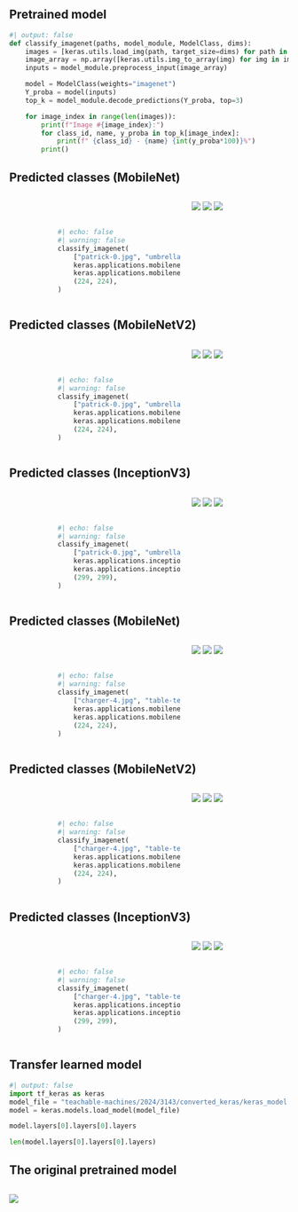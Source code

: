 ## Pretrained model

```python
#| output: false
def classify_imagenet(paths, model_module, ModelClass, dims):
    images = [keras.utils.load_img(path, target_size=dims) for path in paths]
    image_array = np.array([keras.utils.img_to_array(img) for img in images])
    inputs = model_module.preprocess_input(image_array)

    model = ModelClass(weights="imagenet")
    Y_proba = model(inputs)
    top_k = model_module.decode_predictions(Y_proba, top=3)

    for image_index in range(len(images)):
        print(f"Image #{image_index}:")
        for class_id, name, y_proba in top_k[image_index]:
            print(f" {class_id} - {name} {int(y_proba*100)}%")
        print()
```


## Predicted classes (MobileNet)

::: columns
::: {.column width="15%"}
:::
::: {.column width="50%"}

<br><br>

```python
#| echo: false
#| warning: false
classify_imagenet(
    ["patrick-0.jpg", "umbrella-0.jpg", "hand-15.jpg"],
    keras.applications.mobilenet,
    keras.applications.mobilenet.MobileNet,
    (224, 224),
)
```
:::
::: {.column width="20%"}

<img src="patrick-0.jpg" data-lazy-loaded="" style="padding: 0px; margin: 0px">
<img src="umbrella-0.jpg" data-lazy-loaded="" style="padding: 0px; margin: 0px">
<img src="hand-15.jpg" data-lazy-loaded="" style="padding: 0px; margin=0px">

:::
::: {.column width="15%"}
:::
:::

## Predicted classes (MobileNetV2)

::: columns
::: {.column width="15%"}
:::
::: {.column width="50%"}

<br><br>

```python
#| echo: false
#| warning: false
classify_imagenet(
    ["patrick-0.jpg", "umbrella-0.jpg", "hand-15.jpg"],
    keras.applications.mobilenet_v2,
    keras.applications.mobilenet_v2.MobileNetV2,
    (224, 224),
)
```
:::
::: {.column width="20%"}

<img src="patrick-0.jpg" data-lazy-loaded="" style="padding: 0px; margin: 0px">
<img src="umbrella-0.jpg" data-lazy-loaded="" style="padding: 0px; margin: 0px">
<img src="hand-15.jpg" data-lazy-loaded="" style="padding: 0px; margin=0px">

:::
::: {.column width="15%"}
:::
:::

## Predicted classes (InceptionV3)

::: columns
::: {.column width="15%"}
:::
::: {.column width="50%"}

<br><br>

```python
#| echo: false
#| warning: false
classify_imagenet(
    ["patrick-0.jpg", "umbrella-0.jpg", "hand-15.jpg"],
    keras.applications.inception_v3,
    keras.applications.inception_v3.InceptionV3,
    (299, 299),
)
```
:::
::: {.column width="20%"}

<img src="patrick-0.jpg" data-lazy-loaded="" style="padding: 0px; margin: 0px">
<img src="umbrella-0.jpg" data-lazy-loaded="" style="padding: 0px; margin: 0px">
<img src="hand-15.jpg" data-lazy-loaded="" style="padding: 0px; margin=0px">

:::
::: {.column width="15%"}
:::
:::

## Predicted classes (MobileNet)

::: columns
::: {.column width="15%"}
:::
::: {.column width="50%"}

<br><br>

```python
#| echo: false
#| warning: false
classify_imagenet(
    ["charger-4.jpg", "table-tennis-17.jpg", "water-bottle-15.jpg"],
    keras.applications.mobilenet,
    keras.applications.mobilenet.MobileNet,
    (224, 224),
)
``` 
:::
::: {.column width="20%"}

<img src="charger-4.jpg" data-lazy-loaded="" style="padding: 0px; margin: 0px">
<img src="table-tennis-17.jpg" data-lazy-loaded="" style="padding: 0px; margin: 0px">
<img src="water-bottle-15.jpg" data-lazy-loaded="" style="padding: 0px; margin=0px">

:::
::: {.column width="15%"}
:::
:::

## Predicted classes (MobileNetV2)

::: columns
::: {.column width="15%"}
:::
::: {.column width="50%"}

<br><br>

```python
#| echo: false
#| warning: false
classify_imagenet(
    ["charger-4.jpg", "table-tennis-17.jpg", "water-bottle-15.jpg"],
    keras.applications.mobilenet_v2,
    keras.applications.mobilenet_v2.MobileNetV2,
    (224, 224),
)
```
:::
::: {.column width="20%"}

<img src="charger-4.jpg" data-lazy-loaded="" style="padding: 0px; margin: 0px">
<img src="table-tennis-17.jpg" data-lazy-loaded="" style="padding: 0px; margin: 0px">
<img src="water-bottle-15.jpg" data-lazy-loaded="" style="padding: 0px; margin=0px">

:::
::: {.column width="15%"}
:::
:::

## Predicted classes (InceptionV3)

::: columns
::: {.column width="15%"}
:::
::: {.column width="50%"}

<br><br>

```python
#| echo: false
#| warning: false
classify_imagenet(
    ["charger-4.jpg", "table-tennis-17.jpg", "water-bottle-15.jpg"],
    keras.applications.inception_v3,
    keras.applications.inception_v3.InceptionV3,
    (299, 299),
)
```
:::
::: {.column width="20%"}

<img src="charger-4.jpg" data-lazy-loaded="" style="padding: 0px; margin: 0px">
<img src="table-tennis-17.jpg" data-lazy-loaded="" style="padding: 0px; margin: 0px">
<img src="water-bottle-15.jpg" data-lazy-loaded="" style="padding: 0px; margin=0px">

:::
::: {.column width="15%"}
:::
:::

## Transfer learned model

```python
#| output: false
import tf_keras as keras
model_file = "teachable-machines/2024/3143/converted_keras/keras_model.h5"
model = keras.models.load_model(model_file)
```

```python
model.layers[0].layers[0].layers
```

```python
len(model.layers[0].layers[0].layers)
```

## The original pretrained model

<div style="overflow:auto; height: 90%">
<img src="mobilenet-model.png">
</div>